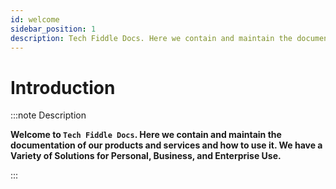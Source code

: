 ```yaml
---
id: welcome
sidebar_position: 1
description: Tech Fiddle Docs. Here we contain and maintain the documentation of our products and services and how to use it.
---
```


# Introduction

:::note Description

**Welcome to `Tech Fiddle Docs`. Here we contain and maintain the documentation of our products and services and how to use it. We have a Variety of Solutions for Personal, Business, and Enterprise Use.**

:::
